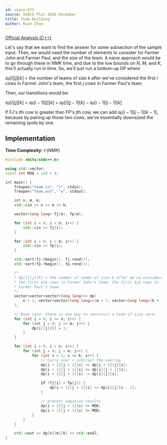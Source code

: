 ```yaml
---
id: usaco-673
source: USACO Plat 2016 December
title: Team Building
author: Ryan Chou
---
```


[Official Analysis (C++)](http://www.usaco.org/current/data/sol_team_platinum_dec16.html)

Let's say that we want to find the answer for some subsection of the sample input. Then, we would need the number of elements to consider for Farmer John and Farmer Paul, and the size of the team. A naive approach would be to go through these in $NMK$ time, and due to the low bounds on $N$, $M$, and $K$, this'll actually run in time. So, we'll just run a bottom-up DP where

$\texttt{dp}[i][j][k]$ = the number of teams of size $k$ after we've considered the first $i$ cows in Farmer John's team, the first $j$ cows in Farmer Paul's team.

Then, our transitions would be:

$\texttt{dp}[i][j][k]$ = $\texttt{dp}[i - 1][j][k] + \texttt{dp}[i][j - 1][k] - \texttt{dp}[i - 1][j - 1][k]$

If FJ's $i$th cow is greater than FP's $j$th cow, we can add $\texttt{dp}[i - 1][j - 1][k - 1]$, because by pairing up those two cows, we've essentially downsized the remaining spots by one.

## Implementation

**Time Complexity:** $\mathcal{O}(NMK)$

<LanguageSection>
<CPPSection>

```cpp
#include <bits/stdc++.h>

using std::vector;
const int MOD = 1e9 + 9;

int main() {
	freopen("team.in", "r", stdin);
	freopen("team.out", "w", stdout);

	int n, m, k;
	std::cin >> n >> m >> k;

	vector<long long> fj(n), fp(m);

	for (int i = 0; i < n; i++) {
		std::cin >> fj[i];
	}

	for (int i = 0; i < m; i++) {
		std::cin >> fp[i];
	}

	std::sort(fj.rbegin(), fj.rend());
	std::sort(fp.rbegin(), fp.rend());

	/*
	* dp[i][j][k] = the number of teams of size k after we've considered
	* the first $i$ cows in Farmer John's team, the first $j$ cows in
	* Farmer Paul's team.
	*/
	vector<vector<vector<long long>>> dp(
		n + 1, vector<vector<long long>>(m + 1, vector<long long>(k + 1))
	);

	// Base case: there is one way to construct a team of size zero.
	for (int i = 0; i <= n; i++) {
		for (int j = 0; j <= m; j++) {
			dp[i][j][0] = 1; 
		}
	}

	for (int i = 0; i < n; i++) {
		for (int j = 0; j < m; j++) {
			for (int s = 1; s <= k; s++) {
				// Carry over + subtract the overlap
				dp[i + 1][j + 1][s] += dp[i + 1][j][s];
				dp[i + 1][j + 1][s] += dp[i][j + 1][s];
				dp[i + 1][j + 1][s] -= dp[i][j][s];

				if (fj[i] > fp[j]) {
					dp[i + 1][j + 1][s] += dp[i][j][s - 1];
				}

				// prevent negative results
				dp[i + 1][j + 1][s] += MOD;
				dp[i + 1][j + 1][s] %= MOD;
			}
		}
	}

	std::cout << dp[n][m][k] << std::endl;
}
```
</CPPSection>
</LanguageSection>
